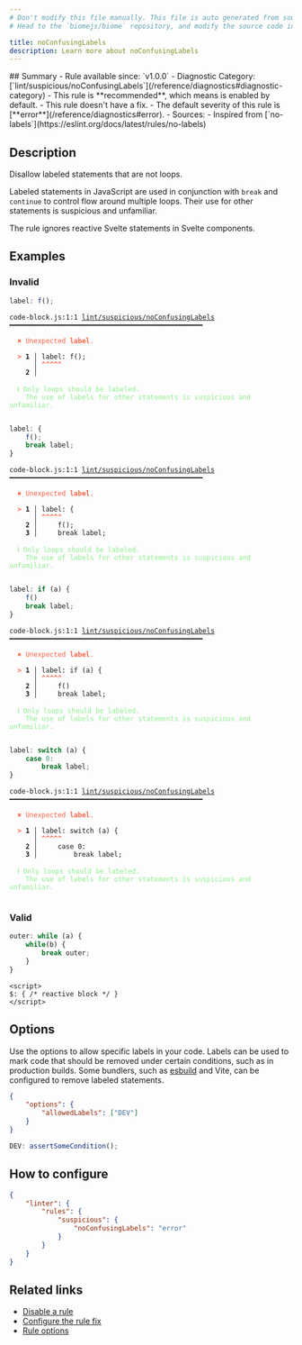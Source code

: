 ```yaml
---
# Don't modify this file manually. This file is auto generated from source, and you will lose your changes next time the website is built.
# Head to the `biomejs/biome` repository, and modify the source code in there.

title: noConfusingLabels
description: Learn more about noConfusingLabels
---
```


<Tabs>
<TabItem label="JavaScript (and super languages)" icon="seti:javascript">
## Summary
- Rule available since: `v1.0.0`
- Diagnostic Category: [`lint/suspicious/noConfusingLabels`](/reference/diagnostics#diagnostic-category)
- This rule is **recommended**, which means is enabled by default.
- This rule doesn't have a fix.
- The default severity of this rule is [**error**](/reference/diagnostics#error).
- Sources: 
  - Inspired from [`no-labels`](https://eslint.org/docs/latest/rules/no-labels)

## Description
Disallow labeled statements that are not loops.

Labeled statements in JavaScript are used in conjunction with `break` and `continue` to control flow around multiple loops.
Their use for other statements is suspicious and unfamiliar.

The rule ignores reactive Svelte statements in Svelte components.

## Examples

### Invalid

```js
label: f();
```

<pre class="language-text"><code class="language-text">code-block.js:1:1 <a href="https://biomejs.dev/linter/rules/no-confusing-labels">lint/suspicious/noConfusingLabels</a> ━━━━━━━━━━━━━━━━━━━━━━━━━━━━━━━━━━━━━━━━━━━━━━━━<br /><br />  <strong><span style="color: Tomato;">✖</span></strong> <span style="color: Tomato;">Unexpected </span><span style="color: Tomato;"><strong>label</strong></span><span style="color: Tomato;">.</span><br />  <br />  <strong><span style="color: Tomato;">&gt;</span></strong> <strong>1 │ </strong>label: f();<br />   <strong>   │ </strong><strong><span style="color: Tomato;">^</span></strong><strong><span style="color: Tomato;">^</span></strong><strong><span style="color: Tomato;">^</span></strong><strong><span style="color: Tomato;">^</span></strong><strong><span style="color: Tomato;">^</span></strong><br />    <strong>2 │ </strong><br />  <br />  <strong><span style="color: lightgreen;">ℹ</span></strong> <span style="color: lightgreen;">Only loops should be labeled.<br /></span>    <span style="color: lightgreen;">The use of labels for other statements is suspicious and unfamiliar.</span><br />  <br /></code></pre>

```js
label: {
    f();
    break label;
}
```

<pre class="language-text"><code class="language-text">code-block.js:1:1 <a href="https://biomejs.dev/linter/rules/no-confusing-labels">lint/suspicious/noConfusingLabels</a> ━━━━━━━━━━━━━━━━━━━━━━━━━━━━━━━━━━━━━━━━━━━━━━━━<br /><br />  <strong><span style="color: Tomato;">✖</span></strong> <span style="color: Tomato;">Unexpected </span><span style="color: Tomato;"><strong>label</strong></span><span style="color: Tomato;">.</span><br />  <br />  <strong><span style="color: Tomato;">&gt;</span></strong> <strong>1 │ </strong>label: &#123;<br />   <strong>   │ </strong><strong><span style="color: Tomato;">^</span></strong><strong><span style="color: Tomato;">^</span></strong><strong><span style="color: Tomato;">^</span></strong><strong><span style="color: Tomato;">^</span></strong><strong><span style="color: Tomato;">^</span></strong><br />    <strong>2 │ </strong>    f();<br />    <strong>3 │ </strong>    break label;<br />  <br />  <strong><span style="color: lightgreen;">ℹ</span></strong> <span style="color: lightgreen;">Only loops should be labeled.<br /></span>    <span style="color: lightgreen;">The use of labels for other statements is suspicious and unfamiliar.</span><br />  <br /></code></pre>

```js
label: if (a) {
    f()
    break label;
}
```

<pre class="language-text"><code class="language-text">code-block.js:1:1 <a href="https://biomejs.dev/linter/rules/no-confusing-labels">lint/suspicious/noConfusingLabels</a> ━━━━━━━━━━━━━━━━━━━━━━━━━━━━━━━━━━━━━━━━━━━━━━━━<br /><br />  <strong><span style="color: Tomato;">✖</span></strong> <span style="color: Tomato;">Unexpected </span><span style="color: Tomato;"><strong>label</strong></span><span style="color: Tomato;">.</span><br />  <br />  <strong><span style="color: Tomato;">&gt;</span></strong> <strong>1 │ </strong>label: if (a) &#123;<br />   <strong>   │ </strong><strong><span style="color: Tomato;">^</span></strong><strong><span style="color: Tomato;">^</span></strong><strong><span style="color: Tomato;">^</span></strong><strong><span style="color: Tomato;">^</span></strong><strong><span style="color: Tomato;">^</span></strong><br />    <strong>2 │ </strong>    f()<br />    <strong>3 │ </strong>    break label;<br />  <br />  <strong><span style="color: lightgreen;">ℹ</span></strong> <span style="color: lightgreen;">Only loops should be labeled.<br /></span>    <span style="color: lightgreen;">The use of labels for other statements is suspicious and unfamiliar.</span><br />  <br /></code></pre>

```js
label: switch (a) {
    case 0:
        break label;
}
```

<pre class="language-text"><code class="language-text">code-block.js:1:1 <a href="https://biomejs.dev/linter/rules/no-confusing-labels">lint/suspicious/noConfusingLabels</a> ━━━━━━━━━━━━━━━━━━━━━━━━━━━━━━━━━━━━━━━━━━━━━━━━<br /><br />  <strong><span style="color: Tomato;">✖</span></strong> <span style="color: Tomato;">Unexpected </span><span style="color: Tomato;"><strong>label</strong></span><span style="color: Tomato;">.</span><br />  <br />  <strong><span style="color: Tomato;">&gt;</span></strong> <strong>1 │ </strong>label: switch (a) &#123;<br />   <strong>   │ </strong><strong><span style="color: Tomato;">^</span></strong><strong><span style="color: Tomato;">^</span></strong><strong><span style="color: Tomato;">^</span></strong><strong><span style="color: Tomato;">^</span></strong><strong><span style="color: Tomato;">^</span></strong><br />    <strong>2 │ </strong>    case 0:<br />    <strong>3 │ </strong>        break label;<br />  <br />  <strong><span style="color: lightgreen;">ℹ</span></strong> <span style="color: lightgreen;">Only loops should be labeled.<br /></span>    <span style="color: lightgreen;">The use of labels for other statements is suspicious and unfamiliar.</span><br />  <br /></code></pre>

### Valid

```js
outer: while (a) {
    while(b) {
        break outer;
    }
}
```

```svelte
<script>
$: { /* reactive block */ }
</script>
```

## Options

Use the options to allow specific labels in your code.
Labels can be used to mark code that should be removed under certain conditions,
such as in production builds.
Some bundlers, such as [esbuild](https://esbuild.github.io/api/#drop-labels) and Vite,
can be configured to remove labeled statements.

```json
{
    "options": {
        "allowedLabels": ["DEV"]
    }
}
```

```js
DEV: assertSomeCondition();
```

## How to configure
```json title="biome.json"
{
	"linter": {
		"rules": {
			"suspicious": {
				"noConfusingLabels": "error"
			}
		}
	}
}

```
## Related links

- [Disable a rule](/linter/#disable-a-rule)
- [Configure the rule fix](/linter#configure-the-rule-fix)
- [Rule options](/linter/#rule-options)

</TabItem>
</Tabs>

